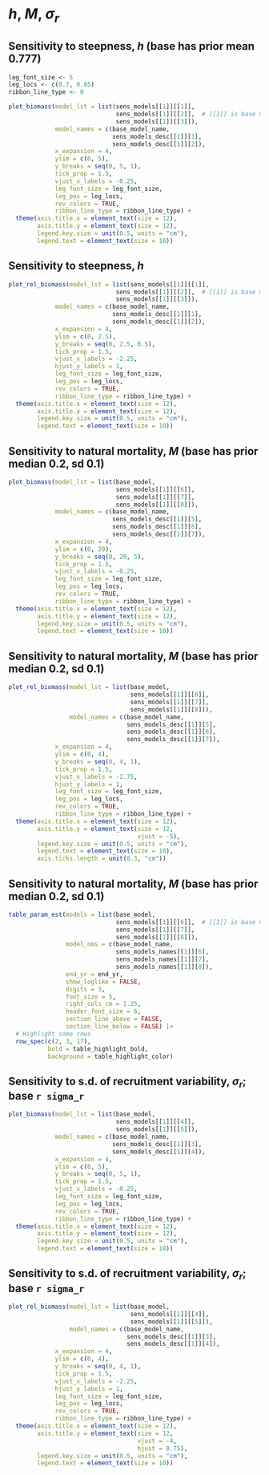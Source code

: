 # *h*, *M*, $\sigma_r$

## Sensitivity to steepness, *h* (base has prior mean 0.777)
```r

leg_font_size <- 5
leg_locs <- c(0.7, 0.85)
ribbon_line_type <- 0

plot_biomass(model_lst = list(sens_models[[1]][[1]],
                              sens_models[[1]][[2]],  # [[1]] is base model
                              sens_models[[1]][[3]]),
             model_names = c(base_model_name,
                             sens_models_desc[[1]][1],
                             sens_models_desc[[1]][2]),
             x_expansion = 4,
             ylim = c(0, 5),
             y_breaks = seq(0, 5, 1),
             tick_prop = 1.5,
             vjust_x_labels = -0.25,
             leg_font_size = leg_font_size,
             leg_pos = leg_locs,
             rev_colors = TRUE,
             ribbon_line_type = ribbon_line_type) +
  theme(axis.title.x = element_text(size = 12),
        axis.title.y = element_text(size = 12),
        legend.key.size = unit(0.5, units = "cm"),
        legend.text = element_text(size = 10))
```

## Sensitivity to steepness, *h*
```r
plot_rel_biomass(model_lst = list(sens_models[[1]][[1]],
                              sens_models[[1]][[2]],  # [[1]] is base model
                              sens_models[[1]][[3]]),
             model_names = c(base_model_name,
                             sens_models_desc[[1]][1],
                             sens_models_desc[[1]][2]),
             x_expansion = 4,
             ylim = c(0, 2.5),
             y_breaks = seq(0, 2.5, 0.5),
             tick_prop = 1.5,
             vjust_x_labels = -2.25,
             hjust_y_labels = 1,
             leg_font_size = leg_font_size,
             leg_pos = leg_locs,
             rev_colors = TRUE,
             ribbon_line_type = ribbon_line_type) +
  theme(axis.title.x = element_text(size = 12),
        axis.title.y = element_text(size = 12),
        legend.key.size = unit(0.5, units = "cm"),
        legend.text = element_text(size = 10))
```

## Sensitivity to natural mortality, *M* (base has prior median 0.2, sd 0.1)
```r
plot_biomass(model_lst = list(base_model,
                              sens_models[[1]][[6]],
                              sens_models[[1]][[7]],
                              sens_models[[1]][[8]]),
             model_names = c(base_model_name,
                             sens_models_desc[[1]][5],
                             sens_models_desc[[1]][6],
                             sens_models_desc[[1]][7]),
             x_expansion = 4,
             ylim = c(0, 20),
             y_breaks = seq(0, 20, 5),
             tick_prop = 1.5,
             vjust_x_labels = -0.25,
             leg_font_size = leg_font_size,
             leg_pos = leg_locs,
             rev_colors = TRUE,
             ribbon_line_type = ribbon_line_type) +
  theme(axis.title.x = element_text(size = 12),
        axis.title.y = element_text(size = 12),
        legend.key.size = unit(0.5, units = "cm"),
        legend.text = element_text(size = 10))
```

## Sensitivity to natural mortality, *M* (base has prior median 0.2, sd 0.1)
```r
plot_rel_biomass(model_lst = list(base_model,
                                  sens_models[[1]][[6]],
                                  sens_models[[1]][[7]],
                                  sens_models[[1]][[8]]),
                 model_names = c(base_model_name,
                                 sens_models_desc[[1]][5],
                                 sens_models_desc[[1]][6],
                                 sens_models_desc[[1]][7]),
             x_expansion = 4,
             ylim = c(0, 4),
             y_breaks = seq(0, 4, 1),
             tick_prop = 1.5,
             vjust_x_labels = -2.75,
             hjust_y_labels = 1,
             leg_font_size = leg_font_size,
             leg_pos = leg_locs,
             rev_colors = TRUE,
             ribbon_line_type = ribbon_line_type) +
  theme(axis.title.x = element_text(size = 12),
        axis.title.y = element_text(size = 12,
                                    vjust = -5),
        legend.key.size = unit(0.5, units = "cm"),
        legend.text = element_text(size = 10),
        axis.ticks.length = unit(0.3, "cm"))
```

## Sensitivity to natural mortality, *M* (base has prior median 0.2, sd 0.1)
```r
table_param_est(models = list(base_model,
                              sens_models[[1]][[6]],  # [[1]] is base model
                              sens_models[[1]][[7]],
                              sens_models[[1]][[8]]),
                model_nms = c(base_model_name,
                              sens_models_names[[1]][6],
                              sens_models_names[[1]][7],
                              sens_models_names[[1]][8]),
                end_yr = end_yr,
                show_loglike = FALSE,
                digits = 3,
                font_size = 5,
                right_cols_cm = 1.25,
                header_font_size = 6,
                section_line_above = FALSE,
                section_line_below = FALSE) |>
  # Highlight some rows
  row_spec(c(2, 3, 17),
           bold = table_highlight_bold,
           background = table_highlight_color)
```

## Sensitivity to s.d. of recruitment variability, $\sigma_r$; base `r sigma_r`
```r
plot_biomass(model_lst = list(base_model,
                              sens_models[[1]][[4]],
                              sens_models[[1]][[5]]),
             model_names = c(base_model_name,
                             sens_models_desc[[1]][3],
                             sens_models_desc[[1]][4]),
             x_expansion = 4,
             ylim = c(0, 5),
             y_breaks = seq(0, 5, 1),
             tick_prop = 1.5,
             vjust_x_labels = -0.25,
             leg_font_size = leg_font_size,
             leg_pos = leg_locs,
             rev_colors = TRUE,
             ribbon_line_type = ribbon_line_type) +
  theme(axis.title.x = element_text(size = 12),
        axis.title.y = element_text(size = 12),
        legend.key.size = unit(0.5, units = "cm"),
        legend.text = element_text(size = 10))
```

## Sensitivity to s.d. of recruitment variability, $\sigma_r$; base `r sigma_r`
```r
plot_rel_biomass(model_lst = list(base_model,
                                  sens_models[[1]][[4]],
                                  sens_models[[1]][[5]]),
                 model_names = c(base_model_name,
                                 sens_models_desc[[1]][3],
                                 sens_models_desc[[1]][4]),
             x_expansion = 4,
             ylim = c(0, 4),
             y_breaks = seq(0, 4, 1),
             tick_prop = 1.5,
             vjust_x_labels = -2.25,
             hjust_y_labels = 1,
             leg_font_size = leg_font_size,
             leg_pos = leg_locs,
             rev_colors = TRUE,
             ribbon_line_type = ribbon_line_type) +
  theme(axis.title.x = element_text(size = 12),
        axis.title.y = element_text(size = 12,
                                    vjust = -4,
                                    hjust = 0.75),
        legend.key.size = unit(0.5, units = "cm"),
        legend.text = element_text(size = 10))
```
